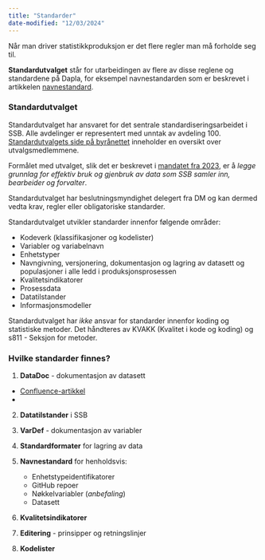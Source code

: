 ```yaml
---
title: "Standarder"
date-modified: "12/03/2024"
---
```


Når man driver statistikkproduksjon er det flere regler man må forholde seg til.

**Standardutvalget** står for utarbeidingen av flere av disse reglene og standardene på Dapla, for eksempel navnestandarden som er beskrevet i artikkelen [navnestandard](navnestandard.qmd).

### Standardutvalget

Standardutvalget har ansvaret for det sentrale standardiseringsarbeidet i SSB. Alle avdelinger er representert med unntak av avdeling 100. [Standardutvalgets side på byrånettet](https://ssbno.sharepoint.com/sites/Avdelingerutvalgograd/SitePages/Standardutvalget.aspx#standardutvalgets-arbeid%2c-mandat-og-medlemmer) inneholder en oversikt over utvalgsmedlemmene.

Formålet med utvalget, slik det er beskrevet i [mandatet fra 2023](https://ssbno.sharepoint.com/sites/Internedokumenter/Delte%20dokumenter/Forms/AllItems.aspx?id=%2Fsites%2FInternedokumenter%2FDelte%20dokumenter%2FInterne%20dokumenter%202023%2F2023%2D15%20Mandat%20standardutvalget%2Epdf&parent=%2Fsites%2FInternedokumenter%2FDelte%20dokumenter%2FInterne%20dokumenter%202023), er å *legge grunnlag for effektiv bruk og gjenbruk av data som SSB samler inn, bearbeider
og forvalter*.

Standardutvalget har beslutningsmyndighet delegert fra DM og kan dermed vedta krav, regler eller obligatoriske standarder.

Standardutvalget utvikler standarder innenfor følgende områder:

* Kodeverk (klassifikasjoner og kodelister)
* Variabler og variabelnavn
* Enhetstyper
* Navngivning, versjonering, dokumentasjon og lagring av datasett og populasjoner i alle ledd i produksjonsprosessen
* Kvalitetsindikatorer
* Prosessdata
* Datatilstander
* Informasjonsmodeller

Standardutvalget har *ikke* ansvar for standarder innenfor koding og statistiske metoder. Det håndteres av KVAKK (Kvalitet i kode og koding) og s811 - Seksjon for metoder. 

### Hvilke standarder finnes?

1. **DataDoc** - dokumentasjon av datasett
- [Confluence-artikkel](https://statistics-norway.atlassian.net/wiki/spaces/MPD/pages/3039133732/DataDoc+-+Krav+til+dokumentasjon+av+datasett+p+Dapla)
- 
2. **Datatilstander** i SSB

3. **VarDef** - dokumentasjon av variabler

4. **Standardformater** for lagring av data

5. **Navnestandard** for henholdsvis:
    * Enhetstypeidentifikatorer
    * GitHub repoer
    * Nøkkelvariabler (*anbefaling*)
    * Datasett

6. **Kvalitetsindikatorer**

7. **Editering** - prinsipper og retningslinjer

8. **Kodelister**
